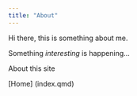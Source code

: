 ```yaml
---
title: "About"
---
```

Hi there, this is something about me.

Something *interesting* is happening...

About this site

[Home] (index.qmd)
